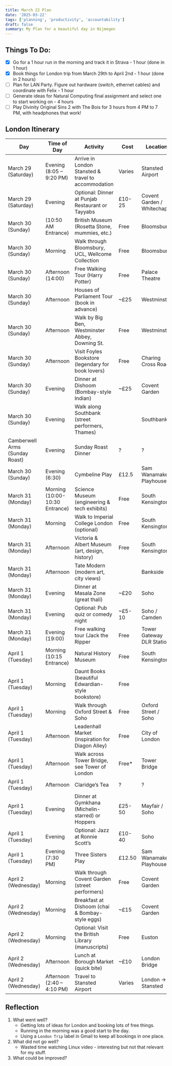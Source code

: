 ```yaml
---
title: March 22 Plan 
date: '2025-03-22'
tags: ['planning', 'productivity', 'accountability']
draft: false
summary: My Plan for a beautiful day in Nijmegen 
---
```


## Things To Do:

- [x] Go for a 1 hour run in the morning and track it in Strava - 1 hour (done in 1 hour)
- [x] Book things for London trip from March 29th to April 2nd - 1 hour (done in 2 hours)
- [ ] Plan for LAN Party. Figure out hardware (switch, ethernet cables) and coordinate with Felix - 1 hour
- [ ] Generate ideas for Natural Computing final assignment and select one to start working on - 4 hours
- [ ] Play Divinity Original Sins 2 with The Bois for 3 hours from 4 PM to 7 PM, with headphones that work!

## London Itinerary 

|Day                           |Time of Day                   |Activity                                           |Cost  |Location                   |Booked?             |
|------------------------------|------------------------------|---------------------------------------------------|------|---------------------------|--------------------|
|March 29 (Saturday)           |Evening (8:05 – 9:20 PM)      |Arrive in London Stansted & travel to accommodation|Varies|Stansted Airport           |Yes                 |
|March 29 (Saturday)           |Evening                       |Optional: Dinner at Punjab Restaurant or Tayyabs   |£10-25|Covent Garden / Whitechapel|NA                  |
|March 30 (Sunday)             |(10:50 AM Entrance)           |British Museum (Rosetta Stone, mummies, etc.)      |Free  |Bloomsbury                 |Yes                 |
|March 30 (Sunday)             |Morning                       |Walk through Bloomsbury, UCL, Wellcome Collection  |Free  |Bloomsbury                 |NA                  |
|March 30 (Sunday)             |Afternoon (14:00)             |Free Walking Tour (Harry Potter)                   |Free  |Palace Theatre             |Yes                 |
|March 30 (Sunday)             |Afternoon                     |Houses of Parliament Tour (book in advance)        |~£25  |Westminster                |Fully booked out    |
|March 30 (Sunday)             |Afternoon                     |Walk by Big Ben, Westminster Abbey, Downing St.    |Free  |Westminster                |NA                  |
|March 30 (Sunday)             |Afternoon                     |Visit Foyles Bookstore (legendary for book lovers) |Free  |Charing Cross Road         |NA                  |
|March 30 (Sunday)             |Evening                       |Dinner at Dishoom (Bombay-style Indian)            |~£25  |Covent Garden              |NA                  |
|March 30 (Sunday)             |Evening                       |Walk along Southbank (street performers, Thames)   |      |Southbank                  |NA                  |
|Camberwell Arms (Sunday Roast)|Evening                       |Sunday Roast Dinner                                |?     |?                          |NA                  |
|March 30 (Sunday)             |Evening (6:30)                |Cymbeline Play                                     |£12.5 |Sam Wanamaker Playhouse    |Yes                 |
|March 31 (Monday)             |Morning (10:00-10:30 Entrance)|Science Museum (engineering & tech exhibits)       |Free  |South Kensington           |No                  |
|March 31 (Monday)             |Morning                       |Walk to Imperial College London (optional)         |Free  |South Kensington           |NA                  |
|March 31 (Monday)             |Afternoon                     |Victoria & Albert Museum (art, design, history)    |Free  |South Kensington           |Booking not required|
|March 31 (Monday)             |Afternoon                     |Tate Modern (modern art, city views)               |      |Bankside                   |No                  |
|March 31 (Monday)             |Evening                       |Dinner at Masala Zone (great thali)                |~£20  |Soho                       |NA                  |
|March 31 (Monday)             |Evening                       |Optional: Pub quiz or comedy night                 |~£5-10|Soho / Camden              |No                  |
|March 31 (Monday)             |Evening (19:00)               |Free walking tour (Jack the Ripper                 |Free  |Tower Gateway DLR Station  |Yes                 |
|April 1 (Tuesday)             |Morning (10:15 Entrance)      |Natural History Museum                             |Free  |South Kensington           |Yes                 |
|April 1 (Tuesday)             |Morning                       |Daunt Books (beautiful Edwardian-style bookstore)  |Free  |                           |NA                  |
|April 1 (Tuesday)             |Morning                       |Walk through Oxford Street & Soho                  |Free  |Oxford Street / Soho       |NA                  |
|April 1 (Tuesday)             |Afternoon                     |Leadenhall Market (inspiration for Diagon Alley)   |Free  |City of London             |NA                  |
|April 1 (Tuesday)             |Afternoon                     |Walk across Tower Bridge, see Tower of London      |Free* |Tower Bridge               |No                  |
|April 1 (Tuesday)             |Afternoon                     |Claridge’s Tea                                     |?     |?                          |NA                  |
|April 1 (Tuesday)             |Evening                       |Dinner at Gymkhana (Michelin-starred) or Hoppers   |£25-50|Mayfair / Soho             |NA                  |
|April 1 (Tuesday)             |Evening                       |Optional: Jazz at Ronnie Scott’s                   |£10-40|Soho                       |No                  |
|April 1 (Tuesday)             |Evening (7:30 PM)             |Three Sisters Play                                 |£12.50|Sam Wanamaker Playhouse    |Yes                 |
|April 2 (Wednesday)           |Morning                       |Walk through Covent Garden (street performers)     |Free  |Covent Garden              |NA                  |
|April 2 (Wednesday)           |Morning                       |Breakfast at Dishoom (chai & Bombay-style eggs)    |~£15  |Covent Garden              |NA                  |
|April 2 (Wednesday)           |Morning                       |Optional: Visit the British Library (manuscripts)  |Free  |Euston                     |No                  |
|April 2 (Wednesday)           |Afternoon                     |Lunch at Borough Market (quick bite)               |~£10  |London Bridge              |NA                  |
|April 2 (Wednesday)           |Afternoon (2:40 – 4:10 PM)    |Travel to Stansted Airport                         |Varies|London → Stansted          |Yes                 |





## Reflection 
1. What went well?
    - Getting lots of ideas for London and booking lots of free things. 
    - Running in the morning was a good start to the day.
    - Using a `London Trip` label in Gmail to keep all bookings in one place.
2. What did not go well?
    - Wasted time watching Linux video - interesting but not that relevant for my stuff. 
3. What could be improved? 